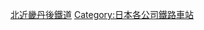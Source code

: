 {{Commonscat|Stations of Kitakinki tango Railway}}

[[Category:北近畿丹後鐵道|]]
[[Category:日本各公司鐵路車站|Category:日本各公司鐵路車站]]
{{DEFAULTSORT:Kitakinki Tango}}